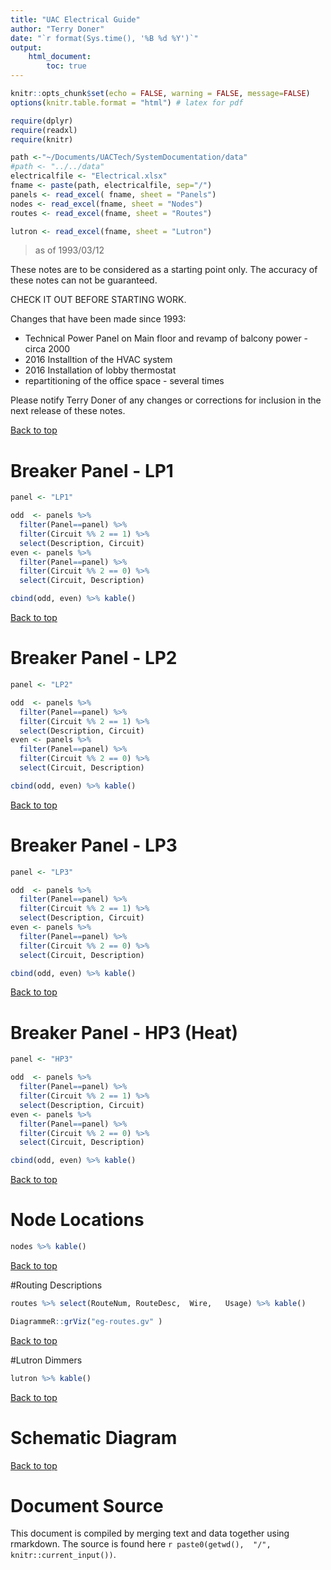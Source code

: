 ```yaml
---
title: "UAC Electrical Guide"
author: "Terry Doner"
date: "`r format(Sys.time(), '%B %d %Y')`"
output: 
    html_document:
        toc: true
---
```


```r
knitr::opts_chunk$set(echo = FALSE, warning = FALSE, message=FALSE)
options(knitr.table.format = "html") # latex for pdf 
```

```r
require(dplyr)
require(readxl)
require(knitr)
```

```r
path <-"~/Documents/UACTech/SystemDocumentation/data"
#path <- "../../data"
electricalfile <- "Electrical.xlsx"
fname <- paste(path, electricalfile, sep="/")
panels <- read_excel( fname, sheet = "Panels")
nodes <- read_excel(fname, sheet = "Nodes")
routes <- read_excel(fname, sheet = "Routes")

lutron <- read_excel(fname, sheet = "Lutron")
```

> as of 1993/03/12

These notes are to be considered as a starting point only. The accuracy of these notes can not be guaranteed.

CHECK IT OUT BEFORE STARTING WORK.

Changes that have been made since 1993:

* Technical Power Panel on Main floor and revamp of balcony power - circa 2000
* 2016 Installtion of the HVAC system
* 2016 Installation of lobby thermostat
* repartitioning of the office space - several times

Please notify Terry Doner of any changes or corrections for inclusion in the next release of these notes.

[Back to top](#top)
 
# Breaker Panel - LP1
```r
panel <- "LP1"

odd  <- panels %>% 
  filter(Panel==panel) %>% 
  filter(Circuit %% 2 == 1) %>% 
  select(Description, Circuit)
even <- panels %>% 
  filter(Panel==panel) %>% 
  filter(Circuit %% 2 == 0) %>% 
  select(Circuit, Description)

cbind(odd, even) %>% kable()
```

[Back to top](#top)

# Breaker Panel - LP2
```r
panel <- "LP2"

odd  <- panels %>% 
  filter(Panel==panel) %>% 
  filter(Circuit %% 2 == 1) %>% 
  select(Description, Circuit)
even <- panels %>% 
  filter(Panel==panel) %>% 
  filter(Circuit %% 2 == 0) %>% 
  select(Circuit, Description)

cbind(odd, even) %>% kable()
```

[Back to top](#top)
 
# Breaker Panel - LP3
```r
panel <- "LP3"

odd  <- panels %>% 
  filter(Panel==panel) %>% 
  filter(Circuit %% 2 == 1) %>% 
  select(Description, Circuit)
even <- panels %>% 
  filter(Panel==panel) %>% 
  filter(Circuit %% 2 == 0) %>% 
  select(Circuit, Description)

cbind(odd, even) %>% kable()
```

[Back to top](#top)

# Breaker Panel - HP3 (Heat)
```r
panel <- "HP3"

odd  <- panels %>% 
  filter(Panel==panel) %>% 
  filter(Circuit %% 2 == 1) %>% 
  select(Description, Circuit)
even <- panels %>% 
  filter(Panel==panel) %>% 
  filter(Circuit %% 2 == 0) %>% 
  select(Circuit, Description)

cbind(odd, even) %>% kable()
```
 
[Back to top](#top)

# Node Locations
```r

nodes %>% kable()
```

[Back to top](#top)

#Routing Descriptions
```r

routes %>% select(RouteNum,	RouteDesc,	Wire,	Usage) %>% kable()
```

```r
DiagrammeR::grViz("eg-routes.gv" )
```	

[Back to top](#top)
 
#Lutron Dimmers
```r

lutron %>% kable()
```

[Back to top](#top)

# Schematic Diagram

[Back to top](#top)

# Document Source
This document is compiled by merging text and data together using rmarkdown. The source is found here `r paste0(getwd(),  "/",  knitr::current_input())`.